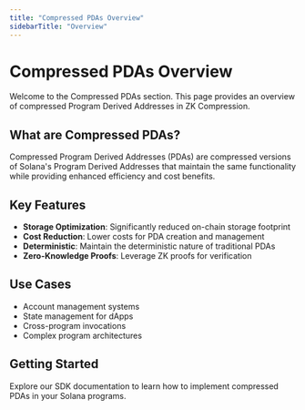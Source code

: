 ```yaml
---
title: "Compressed PDAs Overview"
sidebarTitle: "Overview"
---
```


# Compressed PDAs Overview

Welcome to the Compressed PDAs section. This page provides an overview of compressed Program Derived Addresses in ZK Compression.

## What are Compressed PDAs?

Compressed Program Derived Addresses (PDAs) are compressed versions of Solana's Program Derived Addresses that maintain the same functionality while providing enhanced efficiency and cost benefits.

## Key Features

- **Storage Optimization**: Significantly reduced on-chain storage footprint
- **Cost Reduction**: Lower costs for PDA creation and management
- **Deterministic**: Maintain the deterministic nature of traditional PDAs
- **Zero-Knowledge Proofs**: Leverage ZK proofs for verification

## Use Cases

- Account management systems
- State management for dApps
- Cross-program invocations
- Complex program architectures

## Getting Started

Explore our SDK documentation to learn how to implement compressed PDAs in your Solana programs.
